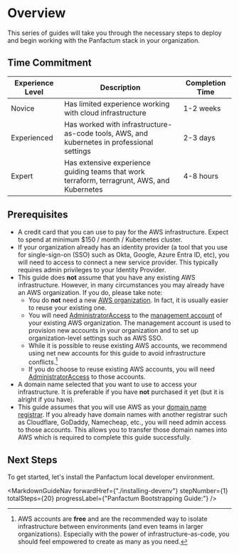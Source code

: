 
# Overview

This series of guides will take you through the necessary steps to deploy and begin working
with the Panfactum stack in your organization.

## Time Commitment

| Experience Level | Description                                                                                 | Completion Time |
| ---------------- | ------------------------------------------------------------------------------------------- | --------------- |
| Novice           | Has limited experience working with cloud infrastructure                                    | 1-2 weeks       |
| Experienced      | Has worked with infrastructure-as-code tools, AWS, and kubernetes in professional settings  | 2-3 days        |
| Expert           | Has extensive experience guiding teams that work terraform, terragrunt, AWS, and Kubernetes | 4-8 hours       |

## Prerequisites

* A credit card that you can use to pay for the AWS infrastructure. Expect to spend at minimum $150 / month / Kubernetes cluster.
* If your organization already has an identity provider (a tool that you use for single-sign-on (SSO) such as
  Okta, Google, Azure Entra ID, etc), you will need to access to connect a new service provider. This typically
  requires admin privileges to your Identity Provider.
* This guide does **not** assume that you have any existing AWS infrastructure. However, in many
  circumstances you may already have an AWS organization. If you do, please take note:
  * You do **not** need a new [AWS organization](https://docs.aws.amazon.com/organizations/latest/userguide/orgs_introduction.html).
    In fact, it is usually easier to reuse your existing one.
  * You will need [AdministratorAccess](https://docs.aws.amazon.com/aws-managed-policy/latest/reference/AdministratorAccess.html) to the [management account](https://docs.aws.amazon.com/organizations/latest/userguide/orgs_getting-started_concepts.html) of your existing AWS organization. The
    management account is used to provision new accounts in your organization and to set up organization-level settings such as AWS SSO.
  * While it is possible to reuse existing AWS accounts, we recommend using net new accounts for this guide to avoid infrastructure
    conflicts.[^1]
  * If you do choose to reuse existing AWS accounts, you will need [AdministratorAccess](https://docs.aws.amazon.com/aws-managed-policy/latest/reference/AdministratorAccess.html) to
    those accounts.
* A domain name selected that you want to use to access your infrastructure. It is preferable if you have **not**
  purchased it yet (but it is alright if you have).
* This guide assumes that you will use AWS as your [domain name registrar](https://www.cloudflare.com/learning/dns/glossary/what-is-a-domain-name-registrar/). If you
  already have domain names with another registrar such as Cloudflare, GoDaddy, Namecheap, etc., you will need admin access to those accounts. This
  allows you to transfer those domain names into AWS which is required to complete this guide successfully.

[^1]: AWS accounts are **free** and are the recommended way to isolate infrastructure between environments (and even teams in larger organizations).
    Especially with the power of infrastructure-as-code, you should feel empowered to create as many as you need.

## Next Steps

To get started, let's install the Panfactum local developer environment.

<MarkdownGuideNav forwardHref={"./installing-devenv"} stepNumber={1} totalSteps={20} progressLabel={"Panfactum Bootstrapping Guide:"} />
